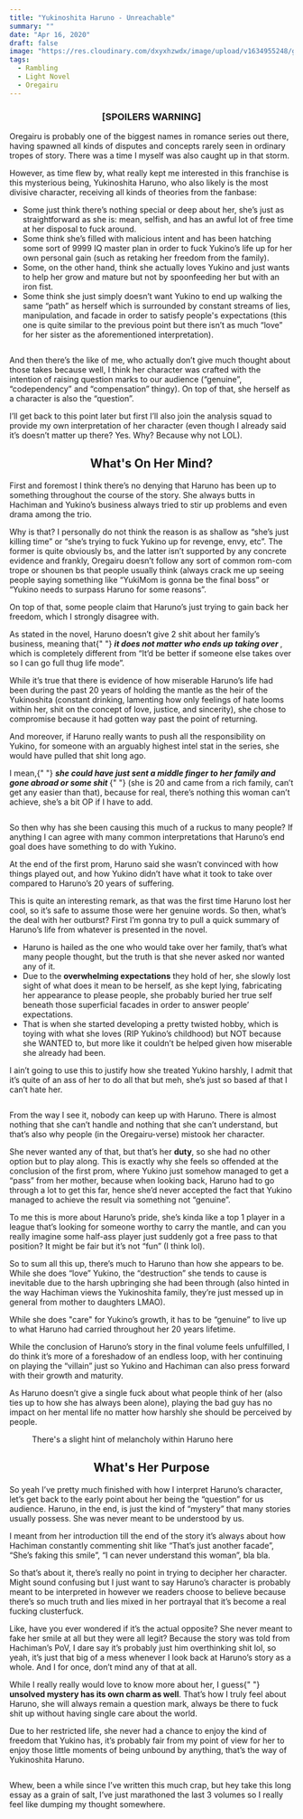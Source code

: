 ```yaml
---
title: "Yukinoshita Haruno - Unreachable"
summary: ""
date: "Apr 16, 2020"
draft: false
image: "https://res.cloudinary.com/dxyxhzwdx/image/upload/v1634955248/gaftonosh/2021/10/v13_p237-1.webp"
tags:
  - Rambling
  - Light Novel
  - Oregairu
---
```


<div className="richtext pb-8">
  <center>
    <h3>
      <b>[SPOILERS WARNING]</b>
    </h3>
  </center>
  <p>
    Oregairu is probably one of the biggest names in romance series out there,
    having spawned all kinds of disputes and concepts rarely seen in ordinary
    tropes of story. There was a time I myself was also caught up in that storm.
  </p>
  <p>
    However, as time flew by, what really kept me interested in this franchise
    is this mysterious being, Yukinoshita Haruno, who also likely is the most
    divisive character, receiving all kinds of theories from the fanbase:
  </p>
  <ul>
    <li>
      Some just think there’s nothing special or deep about her, she’s just as
      straightforward as she is: mean, selfish, and has an awful lot of free
      time at her disposal to fuck around.
    </li>
    <li>
      Some think she’s filled with malicious intent and has been hatching some
      sort of 9999 IQ master plan in order to fuck Yukino’s life up for her own
      personal gain (such as retaking her freedom from the family).
    </li>
    <li>
      Some, on the other hand, think she actually loves Yukino and just wants to
      help her grow and mature but not by spoonfeeding her but with an iron
      fist.
    </li>
    <li>
      Some think she just simply doesn’t want Yukino to end up walking the same
      “path” as herself which is surrounded by constant streams of lies,
      manipulation, and facade in order to satisfy people's expectations (this
      one is quite similar to the previous point but there isn’t as much “love”
      for her sister as the aforementioned interpretation).
    </li>
  </ul>
  <figure className="kg-card kg-image-card">
    <img
      className="kg-image hoverZoomLink"
      src="http://testghost.mo.cloudinary.net/image/upload/q_80/v1/gaftonosh/2021/10/2020-04-15-15_14_50-greenshot.webp"
      alt=""
      height={389}
      loading="lazy"
      width={693}
    />
  </figure>
  <p>
    And then there’s the like of me, who actually don’t give much thought about
    those takes because well, I think her character was crafted with the
    intention of raising question marks to our audience (“genuine”,
    “codependency” and “compensation” thingy). On top of that, she herself as a
    character is also the “question”.
  </p>
  <p>
    I’ll get back to this point later but first I’ll also join the analysis
    squad to provide my own interpretation of her character (even though I
    already said it’s doesn’t matter up there? Yes. Why? Because why not LOL).
  </p>
  <center>
    <h2>
      <b>What's On Her Mind?</b>
    </h2>
  </center>
  <p>
    First and foremost I think there’s no denying that Haruno has been up to
    something throughout the course of the story. She always butts in Hachiman
    and Yukino’s business always tried to stir up problems and even drama among
    the trio.
  </p>
  <p>
    Why is that? I personally do not think the reason is as shallow as “she’s
    just killing time” or “she’s trying to fuck Yukino up for revenge, envy,
    etc”. The former is quite obviously bs, and the latter isn’t supported by
    any concrete evidence and frankly, Oregairu doesn’t follow any sort of
    common rom-com trope or shounen bs that people usually think (always crack
    me up seeing people saying something like “YukiMom is gonna be the final
    boss” or “Yukino needs to surpass Haruno for some reasons”.
  </p>
  <p>
    On top of that, some people claim that Haruno’s just trying to gain back her
    freedom, which I strongly disagree with.
  </p>
  <p>
    As stated in the novel, Haruno doesn’t give 2 shit about her family’s
    business, meaning that{" "}
    <strong>
      <em>it does not matter who ends up taking over</em>
    </strong>
    , which is completely different from “It’d be better if someone else takes over
    so I can go full thug life mode”.
  </p>
  <p>
    While it’s true that there is evidence of how miserable Haruno’s life had
    been during the past 20 years of holding the mantle as the heir of the
    Yukinoshita (constant drinking, lamenting how only feelings of hate looms
    within her, shit on the concept of love, justice, and sincerity), she chose
    to compromise because it had gotten way past the point of returning.
  </p>
  <p>
    And moreover, if Haruno really wants to push all the responsibility on
    Yukino, for someone with an arguably highest intel stat in the series, she
    would have pulled that shit long ago.
  </p>
  <p>
    I mean,{" "}
    <strong>
      <em>
        she could have just sent a middle finger to her family and gone abroad
        or some shit
      </em>
    </strong>{" "}
    (she is 20 and came from a rich family, can’t get any easier than that),
    because for real, there’s nothing this woman can’t achieve, she’s a bit OP
    if I have to add.
  </p>
  <figure className="kg-card kg-image-card">
    <img
      className="kg-image hoverZoomLink"
      src="http://testghost.mo.cloudinary.net/image/upload/q_80/v1/gaftonosh/2021/10/art_p57_v8.webp"
      alt=""
      height={693}
      loading="lazy"
      width={693}
    />
  </figure>
  <p>
    So then why has she been causing this much of a ruckus to many people? If
    anything I can agree with many common interpretations that Haruno’s end goal
    does have something to do with Yukino.
  </p>
  <p>
    At the end of the first prom, Haruno said she wasn’t convinced with how
    things played out, and how Yukino didn’t have what it took to take over
    compared to Haruno’s 20 years of suffering.
  </p>
  <p>
    This is quite an interesting remark, as that was the first time Haruno lost
    her cool, so it’s safe to assume those were her genuine words. So then,
    what’s the deal with her outburst? First I’m gonna try to pull a quick
    summary of Haruno’s life from whatever is presented in the novel.
  </p>
  <ul>
    <li>
      Haruno is hailed as the one who would take over her family, that’s what
      many people thought, but the truth is that she never asked nor wanted any
      of it.
    </li>
    <li>
      Due to the <strong>overwhelming expectations</strong> they hold of her,
      she slowly lost sight of what does it mean to be herself, as she kept
      lying, fabricating her appearance to please people, she probably buried
      her true self beneath those superficial facades in order to answer people’
      expectations.
    </li>
    <li>
      That is when she started developing a pretty twisted hobby, which is
      toying with what she loves (RIP Yukino’s childhood) but NOT because she
      WANTED to, but more like it couldn’t be helped given how miserable she
      already had been.
    </li>
  </ul>
  <p>
    I ain’t going to use this to justify how she treated Yukino harshly, I admit
    that it’s quite of an ass of her to do all that but meh, she’s just so based
    af that I can’t hate her.
  </p>
  <figure className="kg-card kg-image-card">
    <img
      className="kg-image hoverZoomLink"
      src="http://testghost.mo.cloudinary.net/image/upload/q_80/v1/gaftonosh/2021/10/v13_p237.webp"
      alt=""
      height={1584}
      loading="lazy"
      width={1109}
    />
  </figure>
  <p>
    From the way I see it, nobody can keep up with Haruno. There is almost
    nothing that she can’t handle and nothing that she can’t understand, but
    that’s also why people (in the Oregairu-verse) mistook her character.
  </p>
  <div className="special-quote">
    <p className="g-grid__text">
      She never wanted any of that, but that’s her <strong>duty</strong>, so she
      had no other option but to play along. This is exactly why she feels so
      offended at the conclusion of the first prom, where Yukino just somehow
      managed to get a “pass” from her mother, because when looking back, Haruno
      had to go through a lot to get this far, hence she’d never accepted the
      fact that Yukino managed to achieve the result via something not
      “genuine”.
    </p>
  </div>
  <p>
    To me this is more about Haruno’s pride, she’s kinda like a top 1 player in
    a league that’s looking for someone worthy to carry the mantle, and can you
    really imagine some half-ass player just suddenly got a free pass to that
    position? It might be fair but it’s not “fun” (I think lol).
  </p>
  <p>
    So to sum all this up, there’s much to Haruno than how she appears to be.
    While she does “love” Yukino, the “destruction” she tends to cause is
    inevitable due to the harsh upbringing she had been through (also hinted in
    the way Hachiman views the Yukinoshita family, they’re just messed up in
    general from mother to daughters LMAO).
  </p>
  <p>
    While she does "care" for Yukino’s growth, it has to be “genuine” to live up
    to what Haruno had carried throughout her 20 years lifetime.
  </p>
  <p>
    While the conclusion of Haruno’s story in the final volume feels
    unfulfilled, I do think it’s more of a foreshadow of an endless loop, with
    her continuing on playing the “villain” just so Yukino and Hachiman can also
    press forward with their growth and maturity.
  </p>
  <p>
    As Haruno doesn’t give a single fuck about what people think of her (also
    ties up to how she has always been alone), playing the bad guy has no impact
    on her mental life no matter how harshly she should be perceived by people.
  </p>
  <figure className="kg-card kg-image-card kg-card-hascaption">
    <img
      className="kg-image hoverZoomLink"
      src="http://testghost.mo.cloudinary.net/image/upload/q_80/v1/gaftonosh/2021/10/2020-04-17-21_41_15-greenshot.webp"
      alt=""
      height={389}
      loading="lazy"
      width={693}
    />
    <figcaption>
      There's a slight hint of melancholy within Haruno here
    </figcaption>
  </figure>
  <center>
    <h2>
      <b>What's Her Purpose</b>
    </h2>
  </center>
  <p>
    So yeah I’ve pretty much finished with how I interpret Haruno’s character,
    let’s get back to the early point about her being the “question” for us
    audience. Haruno, in the end, is just the kind of “mystery” that many
    stories usually possess. She was never meant to be understood by us.
  </p>
  <p>
    I meant from her introduction till the end of the story it’s always about
    how Hachiman constantly commenting shit like “That’s just another facade”,
    “She’s faking this smile”, “I can never understand this woman”, bla bla.
  </p>
  <p>
    So that’s about it, there’s really no point in trying to decipher her
    character. Might sound confusing but I just want to say Haruno’s character
    is probably meant to be interpreted in however we readers choose to believe
    because there’s so much truth and lies mixed in her portrayal that it’s
    become a real fucking clusterfuck.
  </p>
  <p>
    Like, have you ever wondered if it’s the actual opposite? She never meant to
    fake her smile at all but they were all legit? Because the story was told
    from Hachiman’s PoV, I dare say it’s probably just him overthinking shit
    lol, so yeah, it’s just that big of a mess whenever I look back at Haruno’s
    story as a whole. And I for once, don’t mind any of that at all.
  </p>
  <p>
    While I really really would love to know more about her, I guess{" "}
    <strong>unsolved mystery has its own charm as well</strong>. That’s how I
    truly feel about Haruno, she will always remain a question mark, always be
    there to fuck shit up without having single care about the world.
  </p>
  <p>
    Due to her restricted life, she never had a chance to enjoy the kind of
    freedom that Yukino has, it’s probably fair from my point of view for her to
    enjoy those little moments of being unbound by anything, that’s the way of
    Yukinoshita Haruno.
  </p>
  <figure className="kg-card kg-image-card">
    <img
      className="kg-image hoverZoomLink"
      src="http://testghost.mo.cloudinary.net/image/upload/q_80/v1/gaftonosh/2021/10/oregairu_v10_277.webp"
      alt=""
      height={693}
      loading="lazy"
      width={693}
    />
  </figure>
  <p>
    Whew, been a while since I’ve written this much crap, but hey take this long
    essay as a grain of salt, I’ve just marathoned the last 3 volumes so I
    really feel like dumping my thought somewhere.
  </p>
</div>
